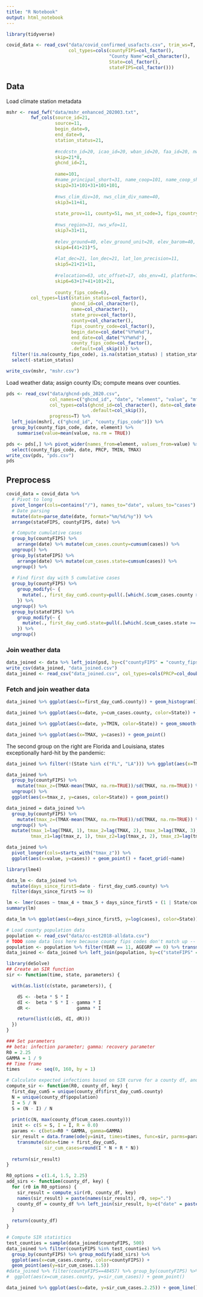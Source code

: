```yaml
---
title: "R Notebook"
output: html_notebook
---
```


```r
library(tidyverse)
```

```r
covid_data <- read_csv("data/covid_confirmed_usafacts.csv", trim_ws=T,
                       col_types=cols(countyFIPS=col_factor(),
                                      "County Name"=col_character(),
                                      State=col_factor(),
                                      stateFIPS=col_factor()))
```

## Data

Load climate station metadata

```r
mshr <- read_fwf("data/mshr_enhanced_202003.txt",
         fwf_cols(source_id=21,
                  source=11,
                  begin_date=9,
                  end_date=9,
                  station_status=21,
                  
                  #ncdcstn_id=20, icao_id=20, wban_id=20, faa_id=20, nwsli_id=20, wmo_id=20, coop_id=20, transmittal_id=20,
                  skip=21*8,
                  ghcnd_id=21,
                  
                  name=101,
                  #name_principal_short=31, name_coop=101, name_coop_short=31, name_publication=101, name_alias=101,
                  skip2=31+101+31+101+101,
                  
                  #nws_clim_div=10, nws_clim_div_name=40, 
                  skip3=11+41,
                  
                  state_prov=11, county=51, nws_st_code=3, fips_country_code=3, fips_country_name=101,
                  
                  #nws_region=31, nws_wfo=11, 
                  skip7=31+11,
                  
                  #elev_ground=40, elev_ground_unit=20, elev_barom=40, elev_barom_unit=20, elev_air=40, elev_air_unit=20, elev_zerodat=40, elev_zerodat_unit=20, elev_unk=40, elev_unk_unit=20, 
                  skip4=(41+21)*5,
                  
                  #lat_dec=21, lon_dec=21, lat_lon_precision=11,
                  skip5=21+21+11,
                  
                  #relocation=63, utc_offset=17, obs_env=41, platform=101, ghcnmlt_id=21,
                  skip6=63+17+41+101+21,
                  
                  county_fips_code=6),
         col_types=list(station_status=col_factor(),
                        ghcnd_id=col_character(),
                        name=col_character(),
                        state_prov=col_factor(),
                        county=col_character(),
                        fips_country_code=col_factor(),
                        begin_date=col_date("%Y%m%d"),
                        end_date=col_date("%Y%m%d"),
                        county_fips_code=col_factor(),
                        .default=col_skip())) %>%
  filter(!is.na(county_fips_code), is.na(station_status) | station_status != "CLOSED") %>% 
  select(-station_status)

write_csv(mshr, "mshr.csv")
```

Load weather data; assign county IDs; compute means over counties.

```r
pds <- read_csv("data/ghcnd-pds_2020.csv",
                col_names=c("ghcnd_id", "date", "element", "value", "mflag", "qflag", "sflag", "obs_time"),
                col_types=cols(ghcnd_id=col_character(), date=col_date(format="%Y%m%d"), element=col_factor(), value=col_double(),
                               .default=col_skip()),
                progress=T) %>% 
  left_join(mshr[, c("ghcnd_id", "county_fips_code")]) %>% 
  group_by(county_fips_code, date, element) %>%
    summarise(value=mean(value, na.rm = TRUE))

pds <- pds[,] %>% pivot_wider(names_from=element, values_from=value) %>%
  select(county_fips_code, date, PRCP, TMIN, TMAX)
write_csv(pds, "pds.csv")
pds
```


## Preprocess

```r
covid_data = covid_data %>% 
  # Pivot to long
  pivot_longer(cols=contains("/"), names_to="date", values_to="cases") %>% 
  # Date parsing
  mutate(date=parse_date(date, format="%m/%d/%y")) %>% 
  arrange(stateFIPS, countyFIPS, date) %>%

  # Compute cumulative cases
  group_by(countyFIPS) %>% 
    arrange(date) %>% mutate(cum_cases.county=cumsum(cases)) %>% 
  ungroup() %>% 
  group_by(stateFIPS) %>% 
    arrange(date) %>% mutate(cum_cases.state=cumsum(cases)) %>% 
  ungroup() %>% 
  
  # Find first day with 5 cumulative cases
  group_by(countyFIPS) %>%
    group_modify(~ {
      mutate(., first_day_cum5.county=pull(.[which(.$cum_cases.county >= 5)[1],], "date"))
    }) %>% 
  ungroup() %>% 
  group_by(stateFIPS) %>%
    group_modify(~ {
      mutate(., first_day_cum5.state=pull(.[which(.$cum_cases.state >= 5)[1],], "date"))
    }) %>%
  ungroup()
```

### Join weather  data

```r
data_joined <- data %>% left_join(psd, by=c("countyFIPS" = "county_fips_code", "date"))
write_csv(data_joined, "data_joined.csv")
data_joined <- read_csv("data_joined.csv", col_types=cols(PRCP=col_double(), TMAX=col_double(), TMIN=col_double()))
```


### Fetch and join weather data


```r
data_joined %>% ggplot(aes(x=first_day_cum5.county)) + geom_histogram()
```


```r
data_joined %>% ggplot(aes(x=date, y=cum_cases.county, color=State)) + geom_smooth()# , color=State)) + geom_smooth()
```

```r
data_joined %>% ggplot(aes(x=date, y=TMIN, color=State)) + geom_smooth()
```

```r
data_joined %>% ggplot(aes(x=TMAX, y=cases)) + geom_point()
```

The second group on the right are Florida and Louisiana, states exceptionally hard-hit by the pandemic:
```r
data_joined %>% filter(!(State %in% c("FL", "LA"))) %>% ggplot(aes(x=TMAX, y=cases, color=State)) + geom_point()
```

```r
data_joined %>% 
  group_by(countyFIPS) %>% 
    mutate(tmax_z=(TMAX-mean(TMAX, na.rm=TRUE))/sd(TMAX, na.rm=TRUE)) %>% 
  ungroup() %>%
  ggplot(aes(x=tmax_z, y=cases, color=State)) + geom_point()
```

```r
data_joined = data_joined %>% 
  group_by(countyFIPS) %>% 
    mutate(tmax_z=(TMAX-mean(TMAX, na.rm=TRUE))/sd(TMAX, na.rm=TRUE)) %>% 
  ungroup() %>%
  mutate(tmax_1=lag(TMAX, 1), tmax_2=lag(TMAX, 2), tmax_3=lag(TMAX, 3), tmax_4=lag(TMAX, 4), tmax_5=lag(TMAX, 5),
         tmax_z1=lag(tmax_z, 1), tmax_z2=lag(tmax_z, 2), tmax_z3=lag(tmax_z, 3), tmax_z4=lag(tmax_z, 4), tmax_z5=lag(tmax_z, 5))

data_joined %>%
  pivot_longer(cols=starts_with("tmax_z")) %>%
  ggplot(aes(x=value, y=cases)) + geom_point() + facet_grid(~name)
```

```r
library(lme4)

data_lm <- data_joined %>% 
  mutate(days_since_first5=date - first_day_cum5.county) %>% 
  filter(days_since_first5 >= 0)

lm <- lmer(cases ~ tmax_4 + tmax_5 + days_since_first5 + (1 | State/countyFIPS), data=data_lm)
summary(lm)

data_lm %>% ggplot(aes(x=days_since_first5, y=log(cases), color=State)) + geom_point()
```
```r
# Load county population data
population <- read_csv("data/cc-est2018-alldata.csv")
# TODO some data loss here because county fips codes don't match up -- they're 3 digits in census data, but 5 in NCDC
population <- population %>% filter(YEAR == 11, AGEGRP == 0) %>% transmute(State=as.double(STATE), "County Name"=CTYNAME, population=TOT_POP)
data_joined <- data_joined %>% left_join(population, by=c("stateFIPS" = "State", "County Name"))
```

```r
library(deSolve)
## Create an SIR function
sir <- function(time, state, parameters) {

  with(as.list(c(state, parameters)), {

    dS <- -beta * S * I
    dI <-  beta * S * I - gamma * I
    dR <-                 gamma * I

    return(list(c(dS, dI, dR)))
  })
}

### Set parameters
## beta: infection parameter; gamma: recovery parameter
R0 = 2.25
GAMMA = 1 / 9
## Time frame
times      <- seq(0, 160, by = 1)

# Calculate expected infections based on SIR curve for a county df, and add to county df.
compute_sir <- function(R0, county_df, key) {
  first_day_cum5 = unique(county_df$first_day_cum5.county)
  N = unique(county_df$population)
  I = 5 / N
  S = (N - I) / N
  
  print(c(N, max(county_df$cum_cases.county)))
  init <- c(S = S, I = I, R = 0.0)
  params <- c(beta=R0 * GAMMA, gamma=GAMMA)
  sir_result = data.frame(ode(y=init, times=times, func=sir, parms=params)) %>% 
    transmute(date=time + first_day_cum5,
              sir_cum_cases=round(I * N + R * N))
  
  return(sir_result)
}

R0_options = c(1.4, 1.5, 2.25)
add_sirs <- function(county_df, key) {
  for (r0 in R0_options) {
    sir_result = compute_sir(r0, county_df, key)
    names(sir_result) = paste(names(sir_result), r0, sep=".")
    county_df = county_df %>% left_join(sir_result, by=c("date" = paste("date", r0, sep=".")))
  }
  
  return(county_df)
}

# Compute SIR statistics
test_counties = sample(data_joined$countyFIPS, 500)
data_joined %>% filter(countyFIPS %in% test_counties) %>% 
  group_by(countyFIPS) %>% group_modify(add_sirs) %>% 
  ggplot(aes(x=cum_cases.county, color=countyFIPS)) +
  geom_point(aes(y=sir_cum_cases.1.5))
#data_joined %>% filter(countyFIPS==48457) %>% group_by(countyFIPS) %>% group_modify(add_sir) %>%
#  ggplot(aes(x=cum_cases.county, y=sir_cum_cases)) + geom_point()

data_joined %>% ggplot(aes(x=date, y=sir_cum_cases.2.25)) + geom_line()
```

